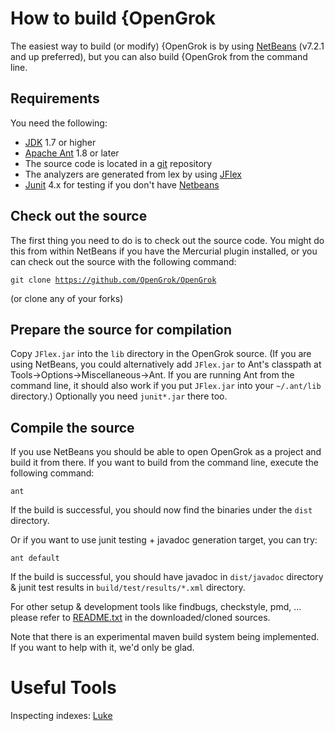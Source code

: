 = How to build {OpenGrok =

The easiest way to build (or modify) {OpenGrok is by using [http://www.netbeans.org NetBeans] (v7.2.1 and up preferred), but you can also build {OpenGrok from the command line.

== Requirements ==

You need the following:

* [http://java.sun.com/javase/downloads/index.jsp JDK] 1.7 or higher
* [http://ant.apache.org/ Apache Ant] 1.8 or later
* The source code is located in a [http://git-scm.com/ git] repository
* The analyzers are generated from lex by using [http://jflex.de/ JFlex]
* [http://www.junit.org/ Junit] 4.x for testing if you don't have [http://www.netbeans.org/ Netbeans]

== Check out the source ==

The first thing you need to do is to check out the source code. You might do this from within NetBeans if you have the Mercurial plugin installed, or you can check out the source with the following command:

 git clone https://github.com/OpenGrok/OpenGrok

(or clone any of your forks)

== Prepare the source for compilation ==

Copy <code>JFlex.jar</code> into the <code>lib</code> directory in the OpenGrok source. (If you are using NetBeans, you could alternatively add <code>JFlex.jar</code> to Ant's classpath at Tools->Options->Miscellaneous->Ant. If you are running Ant from the command line, it should also work if you put <code>JFlex.jar</code> into your <code>~/.ant/lib</code> directory.) Optionally you need <code>junit*.jar</code> there too.

== Compile the source ==

If you use NetBeans you should be able to open OpenGrok as a project and build it from there. If you want to build from the command line, execute the following command:

 ant

If the build is successful, you should now find the binaries under the <code>dist</code> directory.

Or if you want to use junit testing + javadoc generation target, you can try:

 ant default


If the build is successful, you should have javadoc in <code>dist/javadoc</code> directory & junit test results in <code>build/test/results/*.xml</code> directory.

For other setup & development tools like findbugs, checkstyle, pmd, ... please refer to [https://github.com/OpenGrok/OpenGrok/blob/master/README.txt README.txt] in the downloaded/cloned sources.

Note that there is an experimental maven build system being implemented. If you want to help with it, we'd only be glad.

= Useful Tools =

Inspecting indexes: [http://code.google.com/p/luke/ Luke]
